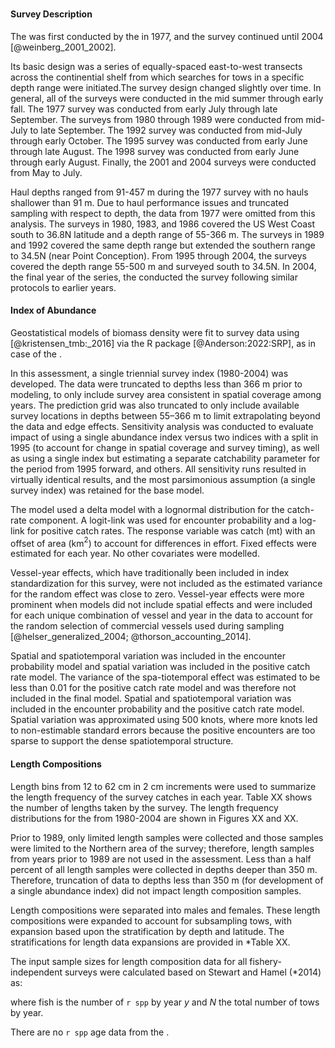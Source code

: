 ### \acrlong{s-tri}

#### Survey Description

The \gls{s-tri} was first conducted by the \gls{afsc} in 1977, and the survey continued until 2004 [@weinberg_2001_2002]. 

Its basic design was a series of equally-spaced east-to-west transects across the continential shelf from which searches for tows in a specific depth range were initiated.The survey design changed slightly over time. In general, all of the surveys were conducted in the mid summer through early fall. The 1977 survey was conducted from early July through late September. The surveys from 1980 through 1989 were conducted from mid-July to late September. The 1992 survey was conducted from mid-July through early October. The 1995 survey was conducted from early June through late August. The 1998 survey was conducted from early June through early August. Finally, the 2001 and 2004 surveys were conducted from May to July.

Haul depths ranged from 91-457 m during the 1977 survey with no hauls shallower than 91 m. Due to haul performance issues and truncated sampling with respect to depth, the data from 1977 were omitted from this analysis. The surveys in 1980, 1983, and 1986 covered the US West Coast south to 36.8\textdegree N latitude and a depth range of 55-366 m. The surveys in 1989 and 1992 covered the same depth range but extended the southern range to 34.5\textdegree N (near Point Conception).
From 1995 through 2004, the surveys covered the depth range 55-500 m and surveyed south to 34.5\textdegree N. In 2004, the final year of the \gls{s-tri} series, the \gls{nwfsc} \gls{fram} conducted the survey following similar protocols to earlier years.

#### Index of Abundance

Geostatistical models of biomass density were fit to survey data using \gls{tmb}
[@kristensen_tmb:_2016] via the R package \gls{sdmtmb} [@Anderson:2022:SRP], as in case of the \Gls{s-wcgbt}.

In this assessment, a single triennial survey index (1980-2004) was developed. The data were truncated to depths less than 366 m prior to modeling, to only include survey area consistent in spatial coverage among years. The prediction grid was also truncated to only include available survey locations in depths between 55–366 m to limit extrapolating beyond the data and edge effects. Sensitivity analysis was conducted to evaluate impact of using a single abundance index versus two indices with a split in 1995 (to account for change in spatial coverage and survey timing), as well as using a single index but estimating a separate catchability parameter for the period from 1995 forward, and others. All sensitivity runs resulted in virtually identical results, and the most parsimonious assumption (a single survey index) was retained for the base model.    

The model used a delta model with a lognormal distribution for the catch-rate component. A logit-link was used for encounter probability and a log-link for positive catch rates. The response variable was catch (mt) with an offset of area (km$^2$) to account for differences in effort. Fixed effects were estimated for each year. No other covariates were modelled.

Vessel-year effects, which have traditionally been included in index standardization for this survey, were not included as the estimated variance for the random effect was close to zero. Vessel-year effects were more prominent when models did not include spatial effects and were included for each unique combination of vessel and year in the data to account for the random selection of commercial vessels used during sampling [@helser_generalized_2004; @thorson_accounting_2014].

Spatial and spatiotemporal variation was included in the encounter probability model and spatial variation was included in the positive catch rate model. The variance of the spa-tiotemporal effect was estimated to be less than 0.01 for the positive catch rate model and was therefore not included in the final model. Spatial and spatiotemporal variation was included in the encounter probability and the positive catch rate model. Spatial variation was approximated using 500 knots, where more knots led to non-estimable standard errors because the positive encounters are too sparse to support the dense spatiotemporal structure.

#### Length Compositions

Length bins from 12 to 62 cm in 2 cm increments were used to summarize the length frequency of the survey catches in each year. Table XX shows the number of lengths taken by the survey. The length frequency distributions for the \gls{s-tri} from 1980-2004 are shown in Figures XX and XX. 

Prior to 1989, only limited length samples were collected and those samples were limited to the Northern area of the survey; therefore, length samples from years prior to 1989 are not used in the assessment. Less than a half percent of all length samples were collected in depths deeper than 350 m. Therefore, truncation of data to depths less than 350 m (for development of a single abundance index) did not impact length composition samples. 

Length compositions were separated into males and females. These length compositions were expanded to account for subsampling tows, with expansion based upon the stratification by depth and latitude.
The stratifications for length data expansions are provided in *Table XX.

The input sample sizes for length composition data for all fishery-independent surveys were calculated based on Stewart and Hamel (*2014) as: 

\begin{centering}

$\text{Input N}_{y} = (0.138*(\sum_{}^{N} \text{fish}_{y} / \sum_{}^{N} \text{tows}_{y}) + 1)*\sum_{}^{N} \text{tows}_y$ 

\end{centering}

where fish is the number of `r spp` by year $y$ and $N$ the total number of tows by year. 

There are no `r spp` age data from the \gls{s-tri}. 